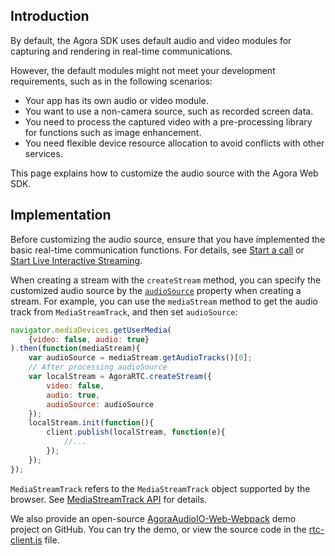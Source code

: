<PlatformWrapper platform="web">

## Introduction

By default, the Agora SDK uses default audio and video modules for capturing and rendering in real-time communications. 

However, the default modules might not meet your development requirements, such as in the following scenarios:

- Your app has its own audio or video module.
- You want to use a non-camera source, such as recorded screen data.
- You need to process the captured video with a pre-processing library for functions such as image enhancement.
- You need flexible device resource allocation to avoid conflicts with other services.

This page explains how to customize the audio source with the Agora Web SDK.

## Implementation

Before customizing the audio source, ensure that you have implemented the basic real-time communication functions. For details, see [Start a call](start_call_web) or [Start Live Interactive Streaming](../quickstart-guide/start-video-streaming).

When creating a stream with the `createStream` method, you can specify the customized audio source by the [`audioSource`](./API%20Reference/web/interfaces/agorartc.streamspec.html#audiosource) property when creating a stream.
For example, you can use the `mediaStream` method to get the audio track from `MediaStreamTrack`, and then set `audioSource`:

```javascript
navigator.mediaDevices.getUserMedia(
    {video: false, audio: true}
).then(function(mediaStream){
    var audioSource = mediaStream.getAudioTracks()[0];
    // After processing audioSource
    var localStream = AgoraRTC.createStream({
        video: false,
        audio: true,
        audioSource: audioSource
    });
    localStream.init(function(){
        client.publish(localStream, function(e){
            //...
        });
    });
});
```

<div class="alert info"><code>MediaStreamTrack</code> refers to the <code>MediaStreamTrack</code> object supported by the browser. See <a href="https://developer.mozilla.org/en-US/docs/Web/API/MediaStreamTrack">MediaStreamTrack API</a> for details.</div>

We also provide an open-source [AgoraAudioIO-Web-Webpack](https://github.com/AgoraIO/Advanced-Audio/tree/master/Web/AgoraAudioIO-Web-Webpack) demo project on GitHub. You can try the demo, or view the source code in the [rtc-client.js](https://github.com/AgoraIO/Advanced-Audio/blob/master/Web/AgoraAudioIO-Web-Webpack/src/rtc-client.js) file.

</PlatformWrapper>